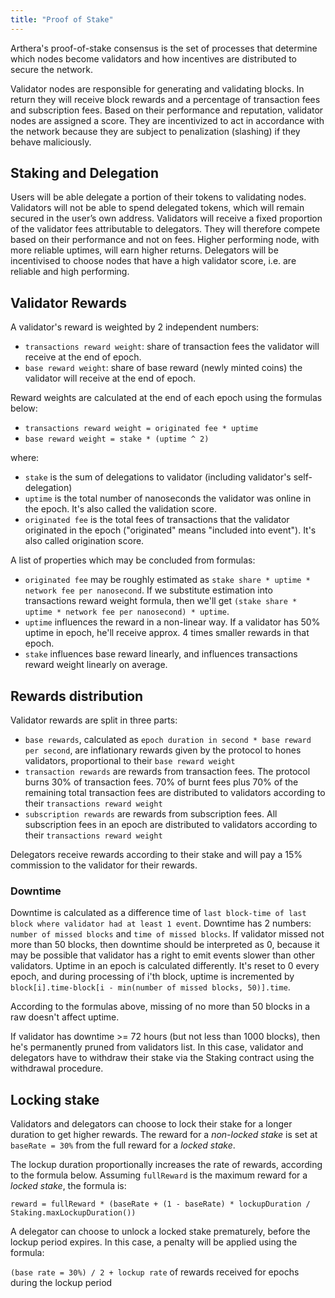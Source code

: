 ```yaml
---
title: "Proof of Stake"
---
```


Arthera's proof-of-stake consensus is the set of processes that determine which nodes become validators and how
incentives are distributed to secure the network.

Validator nodes are responsible for generating and validating blocks. In return they will receive block rewards
and a percentage of transaction fees and subscription fees. Based on their performance and reputation, validator nodes
are assigned a score. They are incentivized to act in accordance with the network because they are subject to
penalization (slashing) if they behave maliciously.

## Staking and Delegation
Users will be able delegate a portion of their tokens to validating nodes. Validators will not be able to spend
delegated tokens, which will remain secured in the user’s own address. Validators will receive a fixed proportion
of the validator fees attributable to delegators.  They will therefore compete based on their performance and not on fees.
Higher performing node, with more reliable uptimes, will earn higher returns. Delegators will be incentivised to choose
nodes that have a high validator score, i.e. are reliable and high performing.


## Validator Rewards
A validator's reward is weighted by 2 independent numbers:
- `transactions reward weight`: share of transaction fees the validator will receive at the end of epoch.
- `base reward weight`: share of base reward (newly minted coins) the validator will receive at the end of epoch.

Reward weights are calculated at the end of each epoch using the formulas below:
- `transactions reward weight = originated fee * uptime`
- `base reward weight = stake * (uptime ^ 2)`

where:
- `stake` is the sum of delegations to validator (including validator's self-delegation)
- `uptime` is the total number of nanoseconds the validator was online in the epoch. It's also called the validation score.
- `originated fee` is the total fees of transactions that the validator originated in the epoch ("originated" means "included into event"). It's also called origination score.

A list of properties which may be concluded from formulas:
- `originated fee` may be roughly estimated as `stake share * uptime * network fee per nanosecond`.
If we substitute estimation into transactions reward weight formula, then we'll get
`(stake share * uptime * network fee per nanosecond) * uptime`.
- `uptime` influences the reward in a non-linear way. If a validator has 50% uptime in epoch, he'll
receive approx. 4 times smaller rewards in that epoch.
- `stake` influences base reward linearly, and influences transactions reward weight linearly on average.

## Rewards distribution
Validator rewards are split in three parts:
- `base rewards`, calculated as `epoch duration in second * base reward per second`, are inflationary rewards given
by the protocol to hones validators, proportional to their `base reward weight`
- `transaction rewards` are rewards from transaction fees. The protocol burns 30% of transaction fees.
70% of burnt fees plus 70% of the remaining total transaction fees are distributed to validators according
to their `transactions reward weight`
- `subscription rewards` are rewards from subscription fees. All subscription fees in an epoch are distributed
to validators according to their `transactions reward weight`

Delegators receive rewards according to their stake and will pay a 15% commission to the validator for their rewards.

### Downtime
Downtime is calculated as a difference time of `last block-time of last block where validator had at least 1 event`.
Downtime has 2 numbers: `number of missed blocks` and `time of missed blocks`. If validator missed not more than 50 blocks,
then downtime should be interpreted as 0, because it may be possible that validator has a right to emit events slower
than other validators.
Uptime in an epoch is calculated differently. It's reset to 0 every epoch, and during processing of i'th block,
uptime is incremented by `block[i].time-block[i - min(number of missed blocks, 50)].time`.

According to the formulas above, missing of no more than 50 blocks in a raw doesn't affect uptime.

If validator has downtime >= 72 hours (but not less than 1000 blocks), then he's permanently pruned from
validators list. In this case, validator and delegators have to withdraw their stake via the Staking contract using
the withdrawal procedure.


## Locking stake
Validators and delegators can choose to lock their stake for a longer duration to get higher rewards.
The reward for a _non-locked stake_ is set at `baseRate = 30%` from the full reward for a _locked stake_.

The lockup duration proportionally increases the rate of rewards, according to the formula below.
Assuming `fullReward` is the maximum reward for a _locked stake_, the formula is:

`reward = fullReward * (baseRate + (1 - baseRate) * lockupDuration / Staking.maxLockupDuration())`

A delegator can choose to unlock a locked stake prematurely, before the lockup period expires. In this case, a penalty
will be applied using the formula:

`(base rate = 30%) / 2 + lockup rate` of rewards received for epochs during the lockup period